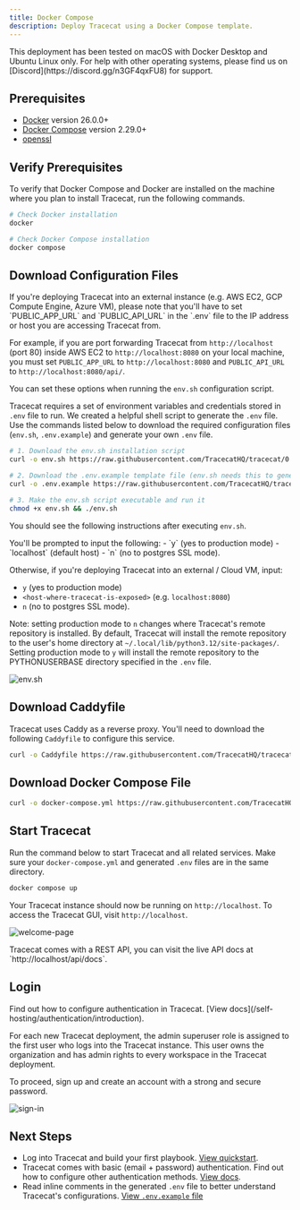 ```yaml
---
title: Docker Compose
description: Deploy Tracecat using a Docker Compose template.
---
```


<Note>
  This deployment has been tested on macOS with Docker Desktop and Ubuntu Linux only.
  For help with other operating systems, please find us on [Discord](https://discord.gg/n3GF4qxFU8) for support.
</Note>

## Prerequisites

- [Docker](https://docs.docker.com/engine/install/) version 26.0.0+
- [Docker Compose](https://docs.docker.com/compose/install/) version 2.29.0+
- [openssl](https://www.openssl.org/source/)

## Verify Prerequisites

To verify that Docker Compose and Docker are installed on the machine where you plan to install Tracecat, run the following commands.

```bash
# Check Docker installation
docker

# Check Docker Compose installation
docker compose
```

## Download Configuration Files

<Note>
  If you're deploying Tracecat into an external instance (e.g. AWS EC2, GCP Compute Engine, Azure VM),
  please note that you'll have to set `PUBLIC_APP_URL` and `PUBLIC_API_URL` in the `.env` file to the IP address or host you are accessing Tracecat from.

  For example, if you are port forwarding Tracecat from `http://localhost` (port 80) inside AWS EC2 to `http://localhost:8080` on your local machine,
  you must set `PUBLIC_APP_URL` to `http://localhost:8080` and `PUBLIC_API_URL` to `http://localhost:8080/api/`.

  You can set these options when running the `env.sh` configuration script.
</Note>

Tracecat requires a set of environment variables and credentials stored in `.env` file to run.
We created a helpful shell script to generate the `.env` file.
Use the commands listed below to download the required configuration files
(`env.sh`, `.env.example`) and generate your own `.env` file.

```bash
# 1. Download the env.sh installation script
curl -o env.sh https://raw.githubusercontent.com/TracecatHQ/tracecat/0.18.3/env.sh

# 2. Download the .env.example template file (env.sh needs this to generate your .env file)
curl -o .env.example https://raw.githubusercontent.com/TracecatHQ/tracecat/0.18.3/.env.example

# 3. Make the env.sh script executable and run it
chmod +x env.sh && ./env.sh
```

You should see the following instructions after executing `env.sh`.

<Info>
You'll be prompted to input the following:
  - `y` (yes to production mode)
  - `localhost` (default host)
  - `n` (no to postgres SSL mode).

  Otherwise, if you're deploying Tracecat into an external / Cloud VM, input:
  - `y` (yes to production mode)
  - `<host-where-tracecat-is-exposed>` (e.g. `localhost:8080`)
  - `n` (no to postgres SSL mode).
</Info>

<Accordion title="Production Mode">

  Note: setting production mode to `n` changes where Tracecat's remote repository is installed.
  By default, Tracecat will install the remote repository to the user's home directory at `~/.local/lib/python3.12/site-packages/`.
  Setting production mode to `y` will install the remote repository to the PYTHONUSERBASE directory specified in the `.env` file.

</Accordion>

![env.sh](/img/self-hosting/env-script.png)

## Download Caddyfile

Tracecat uses Caddy as a reverse proxy.
You'll need to download the following `Caddyfile` to configure this service.

```bash
curl -o Caddyfile https://raw.githubusercontent.com/TracecatHQ/tracecat/0.18.3/Caddyfile
```

## Download Docker Compose File

```bash
curl -o docker-compose.yml https://raw.githubusercontent.com/TracecatHQ/tracecat/0.18.3/docker-compose.yml
```

## Start Tracecat

Run the command below to start Tracecat and all related services.
Make sure your `docker-compose.yml` and generated `.env` files are in the same directory.

```bash
docker compose up
```

Your Tracecat instance should now be running on `http://localhost`.
To access the Tracecat GUI, visit `http://localhost`.

![welcome-page](/img/self-hosting/welcome-page.png)

<Tip>
  Tracecat comes with a REST API, you can visit the live API docs at
  `http://localhost/api/docs`.
</Tip>

## Login

<Note>
  Find out how to configure authentication in Tracecat. [View docs](/self-hosting/authentication/introduction).
</Note>

For each new Tracecat deployment, the admin superuser role is assigned to the first user who logs into the Tracecat instance.
This user owns the organization and has admin rights to every workspace in the Tracecat deployment.

To proceed, sign up and create an account with a strong and secure password.

![sign-in](/img/self-hosting/sign-in.png)

## Next Steps

- Log into Tracecat and build your first playbook. [View quickstart](/quickstart).
- Tracecat comes with basic (email + password) authentication. Find out how to configure other authentication methods. [View docs](/self-hosting/authentication/introduction).
- Read inline comments in the generated `.env` file to better understand Tracecat's configurations. [View `.env.example` file](https://raw.githubusercontent.com/TracecatHQ/tracecat/0.13.2/.env.example)
